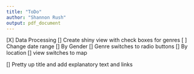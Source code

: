 ```yaml
---
title: "ToDo"
author: "Shannon Rush"
output: pdf_document
---
```


[X] Data Processing
[] Create shiny view with check boxes for genres
[ ] Change date range
[] By Gender
    [] Genre switches to radio buttons
[] By location
    [] view switches to map
    
[] Pretty up title and add explanatory text and links